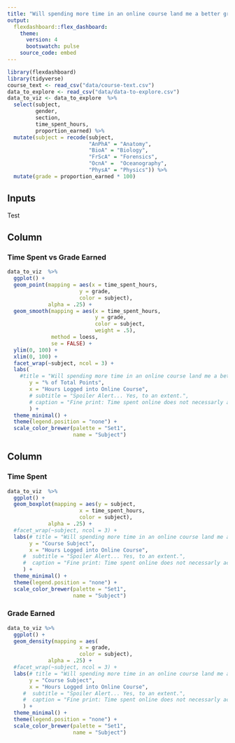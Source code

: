 ```yaml
---
title: "Will spending more time in an online course land me a better grade?"
output:
  flexdashboard::flex_dashboard:
    theme: 
      version: 4
      bootswatch: pulse
    source_code: embed
---
```


```r
library(flexdashboard)
library(tidyverse)
course_text <- read_csv("data/course-text.csv")
data_to_explore <- read_csv("data/data-to-explore.csv")
data_to_viz <- data_to_explore  %>% 
  select(subject, 
         gender,
         section, 
         time_spent_hours, 
         proportion_earned) %>%
  mutate(subject = recode(subject, 
                          "AnPhA" = "Anatomy",
                          "BioA" = "Biology", 
                          "FrScA" = "Forensics", 
                          "OcnA" =  "Oceanography", 
                          "PhysA" = "Physics")) %>%
  mutate(grade = proportion_earned * 100)
```

## Inputs {.sidebar}

Test

## Column {data-width="650"}

### Time Spent vs Grade Earned

```r
data_to_viz  %>% 
  ggplot() +
  geom_point(mapping = aes(x = time_spent_hours, 
                       y = grade,
                       color = subject),
             alpha = .25) +
  geom_smooth(mapping = aes(x = time_spent_hours, 
                            y = grade,
                            color = subject,
                            weight = .5),
              method = loess,
              se = FALSE) +
  ylim(0, 100) + 
  xlim(0, 100) +
  facet_wrap(~subject, ncol = 3) +
  labs(
    #title = "Will spending more time in an online course land me a better grade?",
       y = "% of Total Points",
       x = "Hours Logged into Online Course",
       # subtitle = "Spoiler Alert... Yes, to an extent.",
       # caption = "Fine print: Time spent online does not necessarly account for all time students spent on the course, e.g, studying offline."
       ) +
  theme_minimal() +
  theme(legend.position = "none") +
  scale_color_brewer(palette = "Set1",
                     name = "Subject")
```

## Column {data-width="350"}

### Time Spent

```r
data_to_viz  %>% 
  ggplot() +
  geom_boxplot(mapping = aes(y = subject, 
                       x = time_spent_hours,
                       color = subject),
             alpha = .25) +
  #facet_wrap(~subject, ncol = 3) +
  labs(# title = "Will spending more time in an online course land me a better grade?",
       y = "Course Subject",
       x = "Hours Logged into Online Course",
     #  subtitle = "Spoiler Alert... Yes, to an extent.",
     #  caption = "Fine print: Time spent online does not necessarly account for all time students spent on the course, e.g, studying offline."
     ) +
  theme_minimal() +
  theme(legend.position = "none") +
  scale_color_brewer(palette = "Set1",
                     name = "Subject")
```

### Grade Earned

```r
data_to_viz %>%
  ggplot() +
  geom_density(mapping = aes(
                       x = grade,
                       color = subject),
             alpha = .25) +
  #facet_wrap(~subject, ncol = 3) +
  labs(# title = "Will spending more time in an online course land me a better grade?",
       y = "Course Subject",
       x = "Hours Logged into Online Course",
     #  subtitle = "Spoiler Alert... Yes, to an extent.",
     #  caption = "Fine print: Time spent online does not necessarly account for all time students spent on the course, e.g, studying offline."
     ) +
  theme_minimal() +
  theme(legend.position = "none") +
  scale_color_brewer(palette = "Set1",
                     name = "Subject")
```
